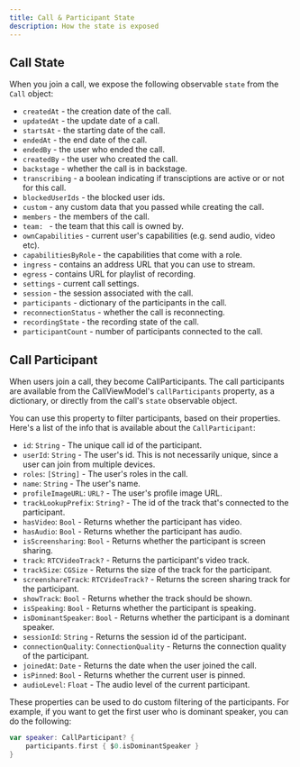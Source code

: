 ```yaml
---
title: Call & Participant State
description: How the state is exposed
---
```


## Call State

When you join a call, we expose the following observable `state` from the `Call` object:

- `createdAt` - the creation date of the call.
- `updatedAt` - the update date of a call.
- `startsAt` - the starting date of the call.
- `endedAt` - the end date of the call.
- `endedBy` - the user who ended the call.
- `createdBy` - the user who created the call.
- `backstage` - whether the call is in backstage.
- `transcribing` - a boolean indicating if transciptions are active or or not for this call.
- `blockedUserIds` - the blocked user ids.
- `custom` - any custom data that you passed while creating the call.
- `members` - the members of the call.
- `team: ` - the team that this call is owned by.
- `ownCapabilities` - current user's capabilities (e.g. send audio, video etc).
- `capabilitiesByRole` - the capabilities that come with a role.
- `ingress` - contains an address URL that you can use to stream.
- `egress` - contains URL for playlist of recording.
- `settings` - current call settings.
- `session` - the session associated with the call.
- `participants` - dictionary of the participants in the call.
- `reconnectionStatus` - whether the call is reconnecting.
- `recordingState` - the recording state of the call.
- `participantCount` - number of participants connected to the call.

## Call Participant

When users join a call, they become CallParticipants. The call participants are available from the CallViewModel's `callParticipants` property, as a dictionary, or directly from the call's `state` observable object.

You can use this property to filter participants, based on their properties. Here's a list of the info that is available about the `CallParticipant`:

- `id`: `String` - The unique call id of the participant.
- `userId`: `String` - The user's id. This is not necessarily unique, since a user can join from multiple devices.
- `roles`: `[String]` - The user's roles in the call.
- `name`: `String` - The user's name.
- `profileImageURL`: `URL?` - The user's profile image URL.
- `trackLookupPrefix`: `String?` - The id of the track that's connected to the participant.
- `hasVideo`: `Bool` - Returns whether the participant has video.
- `hasAudio`: `Bool` - Returns whether the participant has audio.
- `isScreensharing`: `Bool` - Returns whether the participant is screen sharing.
- `track`: `RTCVideoTrack?` - Returns the participant's video track.
- `trackSize`: `CGSize` - Returns the size of the track for the participant.
- `screenshareTrack`: `RTCVideoTrack?` - Returns the screen sharing track for the participant.
- `showTrack`: `Bool` - Returns whether the track should be shown.
- `isSpeaking`: `Bool` - Returns whether the participant is speaking.
- `isDominantSpeaker`: `Bool` - Returns whether the participant is a dominant speaker.
- `sessionId`: `String` - Returns the session id of the participant.
- `connectionQuality`: `ConnectionQuality` - Returns the connection quality of the participant.
- `joinedAt`: `Date` - Returns the date when the user joined the call.
- `isPinned`: `Bool` - Returns whether the current user is pinned.
- `audioLevel`: `Float` - The audio level of the current participant.

These properties can be used to do custom filtering of the participants. For example, if you want to get the first user who is dominant speaker, you can do the following:

```swift
var speaker: CallParticipant? {
    participants.first { $0.isDominantSpeaker }
}
```